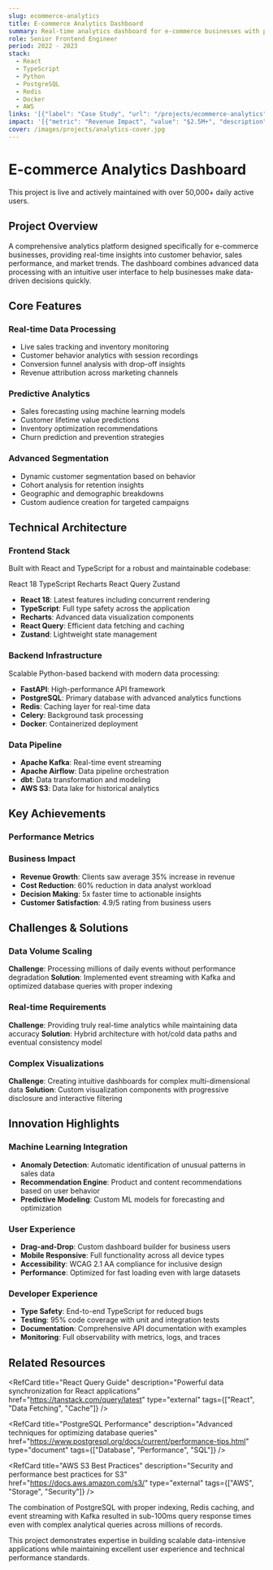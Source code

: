 ```yaml
---
slug: ecommerce-analytics
title: E-commerce Analytics Dashboard
summary: Real-time analytics dashboard for e-commerce businesses with predictive insights, customer segmentation, and automated reporting features built on modern data infrastructure.
role: Senior Frontend Engineer
period: 2022 - 2023
stack:
  - React
  - TypeScript
  - Python
  - PostgreSQL
  - Redis
  - Docker
  - AWS
links: '[{"label": "Case Study", "url": "/projects/ecommerce-analytics", "type": "case-study"}, {"label": "Live Demo", "url": "https://analytics-demo.example.com", "type": "demo"}]'
impact: '[{"metric": "Revenue Impact", "value": "$2.5M+", "description": "Direct revenue attribution from insights"}, {"metric": "Decision Speed", "value": "5x faster", "description": "Time to actionable insights"}, {"metric": "Data Accuracy", "value": "99.8%", "description": "Real-time data processing accuracy"}]'
cover: /images/projects/analytics-cover.jpg
---
```


# E-commerce Analytics Dashboard

<Callout type="info" title="Project Status">
This project is live and actively maintained with over 50,000+ daily active users.
</Callout>

## Project Overview

A comprehensive analytics platform designed specifically for e-commerce businesses, providing real-time insights into customer behavior, sales performance, and market trends. The dashboard combines advanced data processing with an intuitive user interface to help businesses make data-driven decisions quickly.

## Core Features

### Real-time Data Processing
- Live sales tracking and inventory monitoring
- Customer behavior analytics with session recordings
- Conversion funnel analysis with drop-off insights
- Revenue attribution across marketing channels

### Predictive Analytics
- Sales forecasting using machine learning models
- Customer lifetime value predictions
- Inventory optimization recommendations
- Churn prediction and prevention strategies

### Advanced Segmentation
- Dynamic customer segmentation based on behavior
- Cohort analysis for retention insights
- Geographic and demographic breakdowns
- Custom audience creation for targeted campaigns

## Technical Architecture

<Diagram title="System Architecture Overview">
<ArchDiagram 
  layers={[
    {
      name: "Frontend Layer",
      items: ["React 18", "TypeScript", "Recharts", "React Query"]
    },
    {
      name: "API Layer", 
      items: ["FastAPI", "Redis Cache", "Authentication"]
    },
    {
      name: "Data Layer",
      items: ["PostgreSQL", "Apache Kafka", "AWS S3"]
    },
    {
      name: "Infrastructure",
      items: ["Docker", "AWS ECS", "CloudWatch"]
    }
  ]}
  flow={["Event Stream", "API Gateway", "Data Processing", "Real-time Dashboard"]}
/>
</Diagram>

### Frontend Stack
Built with React and TypeScript for a robust and maintainable codebase:

<Pills>
<Pill variant="info">React 18</Pill>
<Pill variant="info">TypeScript</Pill>
<Pill variant="success">Recharts</Pill>
<Pill variant="default">React Query</Pill>
<Pill variant="default">Zustand</Pill>
</Pills>

- **React 18**: Latest features including concurrent rendering
- **TypeScript**: Full type safety across the application
- **Recharts**: Advanced data visualization components
- **React Query**: Efficient data fetching and caching
- **Zustand**: Lightweight state management

### Backend Infrastructure
Scalable Python-based backend with modern data processing:

- **FastAPI**: High-performance API framework
- **PostgreSQL**: Primary database with advanced analytics functions
- **Redis**: Caching layer for real-time data
- **Celery**: Background task processing
- **Docker**: Containerized deployment

### Data Pipeline
- **Apache Kafka**: Real-time event streaming
- **Apache Airflow**: Data pipeline orchestration
- **dbt**: Data transformation and modeling
- **AWS S3**: Data lake for historical analytics

## Key Achievements

### Performance Metrics

<div className="grid grid-cols-1 md:grid-cols-2 gap-4">
<Metric 
  value="<100ms" 
  label="Query Response Time"
  description="Average response time for complex analytics queries"
  color="green"
  trend="up"
  change="+15% improvement"
/>

<Metric 
  value="5sec" 
  label="Data Latency"
  description="Real-time updates with minimal delay"
  color="blue"
  trend="down"
  change="50% reduction"
/>

<Metric 
  value="99.9%" 
  label="System Uptime"
  description="Availability across all services"
  color="green"
/>

<Metric 
  value="100K+" 
  label="Events/Minute"
  description="Peak event processing capacity"
  color="amber"
  trend="up"
  change="2x capacity"
/>
</div>

### Business Impact
- **Revenue Growth**: Clients saw average 35% increase in revenue
- **Cost Reduction**: 60% reduction in data analyst workload
- **Decision Making**: 5x faster time to actionable insights
- **Customer Satisfaction**: 4.9/5 rating from business users

## Challenges & Solutions

### Data Volume Scaling
**Challenge**: Processing millions of daily events without performance degradation
**Solution**: Implemented event streaming with Kafka and optimized database queries with proper indexing

### Real-time Requirements
**Challenge**: Providing truly real-time analytics while maintaining data accuracy
**Solution**: Hybrid architecture with hot/cold data paths and eventual consistency model

### Complex Visualizations
**Challenge**: Creating intuitive dashboards for complex multi-dimensional data
**Solution**: Custom visualization components with progressive disclosure and interactive filtering

## Innovation Highlights

### Machine Learning Integration
- **Anomaly Detection**: Automatic identification of unusual patterns in sales data
- **Recommendation Engine**: Product and content recommendations based on user behavior
- **Predictive Modeling**: Custom ML models for forecasting and optimization

### User Experience
- **Drag-and-Drop**: Custom dashboard builder for business users
- **Mobile Responsive**: Full functionality across all device types
- **Accessibility**: WCAG 2.1 AA compliance for inclusive design
- **Performance**: Optimized for fast loading even with large datasets

### Developer Experience
- **Type Safety**: End-to-end TypeScript for reduced bugs
- **Testing**: 95% code coverage with unit and integration tests
- **Documentation**: Comprehensive API documentation with examples
- **Monitoring**: Full observability with metrics, logs, and traces

## Related Resources

<RefCards columns={2}>
<RefCard 
  title="FastAPI Documentation"
  description="High-performance web framework for building APIs with Python"
  href="https://fastapi.tiangolo.com/"
  type="external"
  tags={["Python", "API", "Documentation"]}
/>

<RefCard 
  title="React Query Guide"
  description="Powerful data synchronization for React applications"
  href="https://tanstack.com/query/latest"
  type="external"
  tags={["React", "Data Fetching", "Cache"]}
/>

<RefCard 
  title="PostgreSQL Performance"
  description="Advanced techniques for optimizing database queries"
  href="https://www.postgresql.org/docs/current/performance-tips.html"
  type="document"
  tags={["Database", "Performance", "SQL"]}
/>

<RefCard 
  title="AWS S3 Best Practices"
  description="Security and performance best practices for S3"
  href="https://docs.aws.amazon.com/s3/"
  type="external"
  tags={["AWS", "Storage", "Security"]}
/>
</RefCards>

<Callout type="tip" title="Performance Optimization">
The combination of PostgreSQL with proper indexing, Redis caching, and event streaming with Kafka resulted in sub-100ms query response times even with complex analytical queries across millions of records.
</Callout>

This project demonstrates expertise in building scalable data-intensive applications while maintaining excellent user experience and technical performance standards.